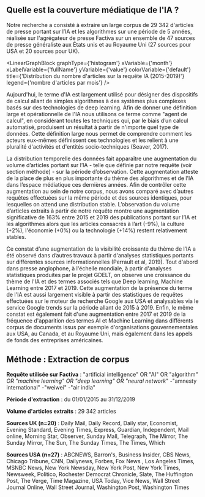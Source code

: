 

## Quelle est la couverture médiatique de l'IA ?

Notre recherche a consisté à extraire un large corpus de 29 342 d'articles de presse portant sur  l’IA et les algorithmes sur une période de 5 années, réalisée sur l'agrégateur de presse Factiva sur un ensemble de 47 sources de presse généraliste aux États unis et au Royaume Uni (27 sources pour USA et 20 sources pour UK).

<LinearGraphBlock 
  graphType={'histogram'} 
  xVariable={'month'} 
  xLabelVariable={'fullName'} 
  yVariable={'value'} 
  colorVariable={'default'} 
  title={'Distribution du nombre  d\'articles sur la requête IA (2015-2019)'} 
  legend={'nombre d\'articles par mois'}
/>

Aujourd'hui, le terme d'IA est largement utilisé pour désigner des dispositifs de calcul allant de simples algorithmes à des systèmes plus complexes basés sur des technologies de deep learning. Afin de donner une définition large et opérationnelle de l'IA nous utilisons ce terme comme "agent de calcul", en considérant toutes les techniques qui, par le biais d’un calcul automatisé, produisent un résultat à partir de n'importe quel type de données. Cette définition large nous permet de comprendre comment les acteurs eux-mêmes définissent ces technologies et les relient à une pluralité d'activités et d'entités socio-techniques (Seaver, 2017).

La distribution temporelle des données fait apparaître une augmentation du volume d’articles portant sur l’IA - telle que définie par notre requête (voir section méthode) - sur la période d’observation. Cette augmentation atteste de la place de plus en plus importante du thème des algorithmes et de l’IA dans l’espace médiatique ces dernières années. Afin de contrôler cette augmentation au sein de notre corpus, nous avons comparé avec d’autres requêtes effectuées sur la même période et des sources identiques, pour lesquelles on attend une distribution stable. L’observation du volume d’articles extraits à partir de notre requête montre une augmentation significative de 163% entre 2015 et 2019 des publications portant sur l’IA et les algorithmes alors que les articles consacrés à l’art (-9%), la culture (+2%), l'économie (+0%) ou la technologie (+14%) restent relativement stables. 

Ce constat d’une augmentation de la visibilité croissante du thème de l’IA a été observé dans d’autres travaux à partir d'analyses statistiques portants sur différentes sources informationnelles (Perrault et al, 2019). Tout d'abord dans presse anglophone, à l'échelle mondiale, à partir d'analyses statistiques produites par le projet GDELT, on observe une croissance du thème de l'IA et des termes associés tels que Deep learning, Machine Learning entre 2017 et 2019. Cette augmentation de la présence du terme de l'IA est aussi largement visible à partir des statistiques de requêtes effectuées sur le moteur de recherche Google aux USA et analysables via le service Google trends sur la période allant de 2015 à 2019. Enfin, le même constat est également fait d'une augmentation entre 2017 et 2019 de la fréquence d'apparition des termes AI et Machine Learning dans différents corpus de documents issus par exemple d'organisations gouvernementales aux USA, au Canada, et au Royaume Uni, mais également dans les appels de fonds des entreprises américaines.


<div className="methodo-container">
  <h2 id="m-thode-extraction-de-corpus">Méthode : Extraction de corpus</h2>
<p><strong>Requête utilisée sur Factiva</strong> : &quot;artificial intelligence&quot; OR &quot;AI&quot; OR &quot;algorithm<em>&quot; OR &quot;machine learning&quot; OR &quot;deep learning&quot; OR &quot;neural network</em>&quot; -&quot;amnesty international&quot; -&quot;weiwei&quot; -&quot;air india&quot;</p> 
<p><strong>Période d&#39;extraction</strong> : du 01/01/2015 au 31/12/2019</p>
<p><strong>Volume d&#39;articles extraits</strong> : 29 342 articles</p>
<p><strong>Sources UK (n=20)</strong> : Daily Mail, Daily Record, Daily star, Economist, Evening Standard, Evening Times, Express, Guardian, Independent, Mail online, Morning Star, Observer, Sunday Mall, Telegraph, The Mirror, The Sunday Mirror, The Sun, The Sunday Times, The Times, Which</p>
<p><strong>Sources USA (n=27)</strong> : ABCNEWS, Barron&#39;s, Business Insider, CBS News, Chicago Tribune, CNN, Dailynews, Forbes, Fox News , Los Angeles Times, MSNBC News, New York Newsday, New York Post, New York Times, Newsweek, Politico, Rochester Democrat Chronicle, Slate, The Huffington Post, The Verge, Time Magazine, USA Today, Vice News, Wall Street Journal Online, Wall Street Journal, Washington Post, Washington Times</p>
</div>
